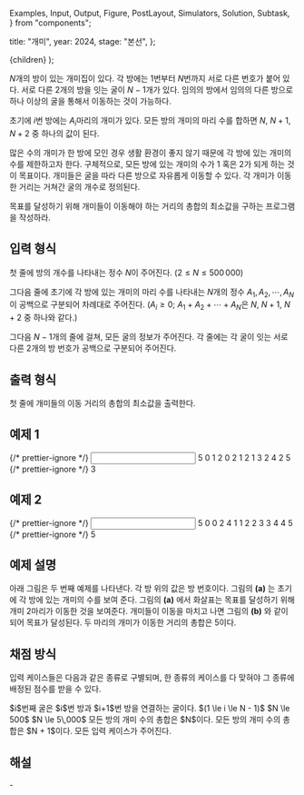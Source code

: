   Examples,
  Input,
  Output,
  Figure,
  PostLayout,
  Simulators,
  Solution,
  Subtask,
} from "components";

  title: "개미",
  year: 2024,
  stage: "본선",
};

  <PostLayout meta={meta}>{children}</PostLayout>
);


$N$개의 방이 있는 개미집이 있다.
각 방에는 $1$번부터 $N$번까지 서로 다른 번호가 붙어 있다.
서로 다른 $2$개의 방을 잇는 굴이 $N - 1$개가 있다.
임의의 방에서 임의의 다른 방으로 하나 이상의 굴을 통해서 이동하는 것이 가능하다.

초기에 $i$번 방에는 $A_i$마리의 개미가 있다.
모든 방의 개미의 마리 수를 합하면 $N$, $N+1$, $N+2$ 중 하나의 값이 된다.

많은 수의 개미가 한 방에 모인 경우 생활 환경이 좋지 않기 때문에
각 방에 있는 개미의 수를 제한하고자 한다.
구체적으로, 모든 방에 있는 개미의 수가 $1$ 혹은 $2$가 되게 하는 것이 목표이다.
개미들은 굴을 따라 다른 방으로 자유롭게 이동할 수 있다.
각 개미가 이동한 거리는 거쳐간 굴의 개수로 정의된다.

목표를 달성하기 위해
개미들이 이동해야 하는 거리의 총합의 최소값을 구하는 프로그램을 작성하라.

## 입력 형식

첫 줄에 방의 개수를 나타내는 정수 $N$이 주어진다.
$(2 \le N \le 500\,000)$

그다음 줄에 초기에 각 방에 있는 개미의 마리 수를 나타내는 $N$개의 정수
$A_1, A_2, \cdots, A_N$이 공백으로 구분되어 차례대로 주어진다.
($A_i \ge 0$;
$A_1 + A_2 + \cdots + A_N$은 $N$, $N + 1$, $N + 2$ 중 하나와 같다.)

그다음 $N - 1$개의 줄에 걸쳐, 모든 굴의 정보가 주어진다.
각 줄에는 각 굴이 잇는 서로 다른 $2$개의 방 번호가 공백으로 구분되어 주어진다.

## 출력 형식

첫 줄에 개미들의 이동 거리의 총합의 최소값을 출력한다.


## 예제 1

<Examples>
  {/* prettier-ignore */}
  <Input>
5
0 1 2 0 2
1 2
1 3
2 4
2 5
  </Input>
  {/* prettier-ignore */}
  <Output>
3
  </Output>
</Examples>


## 예제 2

<Examples>
  {/* prettier-ignore */}
  <Input>
5
0 0 2 4 1
1 2
2 3
3 4
4 5
  </Input>
  {/* prettier-ignore */}
  <Output>
5
  </Output>
</Examples>

## 예제 설명

아래 그림은 두 번째 예제를 나타낸다.
각 방 위의 값은 방 번호이다.
그림의 **(a)** 는 초기에 각 방에 있는 개미의 수를 보여 준다.
그림의 **(a)** 에서 화살표는 목표를 달성하기 위해
개미 $2$마리가 이동한 것을 보여준다.
개미들이 이동을 마치고 나면 그림의 **(b)** 와 같이 되어 목표가 달성된다.
두 마리의 개미가 이동한 거리의 총합은 $5$이다.

<div style={{ display: "flex" }}>
  <Figure
    src="/2025/f-4-50962be7-46b4-44a1-b5fd-313a0328fc9c.png"
    width={1000}
  />
</div>

## 채점 방식

입력 케이스들은 다음과 같은 종류로 구별되며, 한 종류의 케이스를 다 맞혀야 그 종류에 배정된 점수를 받을 수 있다.

<Subtask index={1} score={13}>
  $i$번째 굴은 $i$번 방과 $i+1$번 방을 연결하는 굴이다. $(1 \le i \le N - 1)$
</Subtask>
<Subtask index={2} score={9}>
  $N \le 500$
</Subtask>
<Subtask index={3} score={7}>
  $N \le 5\,000$
</Subtask>
<Subtask index={4} score={12}>
  모든 방의 개미 수의 총합은 $N$이다.
</Subtask>
<Subtask index={5} score={21}>
  모든 방의 개미 수의 총합은 $N + 1$이다.
</Subtask>
<Subtask index={6} score={38}>
  모든 입력 케이스가 주어진다.
</Subtask>

## 해설

<Solution>
-
</Solution>
